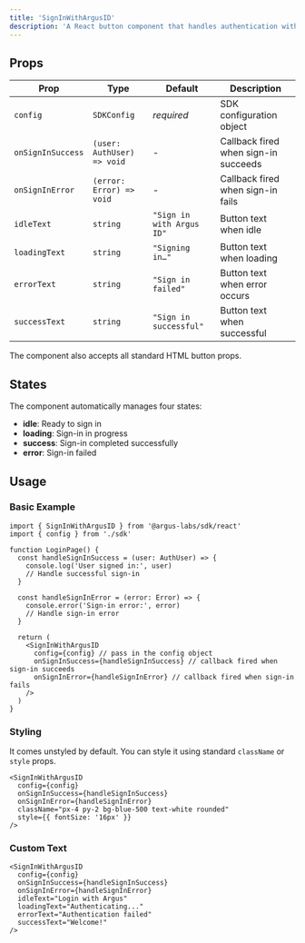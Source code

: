 ```yaml
---
title: 'SignInWithArgusID'
description: 'A React button component that handles authentication with Argus ID.'
---
```


## Props

| Prop              | Type                       | Default                   | Description                          |
| ----------------- | -------------------------- | ------------------------- | ------------------------------------ |
| `config`          | `SDKConfig`                | _required_                | SDK configuration object             |
| `onSignInSuccess` | `(user: AuthUser) => void` | -                         | Callback fired when sign-in succeeds |
| `onSignInError`   | `(error: Error) => void`   | -                         | Callback fired when sign-in fails    |
| `idleText`        | `string`                   | `"Sign in with Argus ID"` | Button text when idle                |
| `loadingText`     | `string`                   | `"Signing in…"`           | Button text when loading             |
| `errorText`       | `string`                   | `"Sign in failed"`        | Button text when error occurs        |
| `successText`     | `string`                   | `"Sign in successful"`    | Button text when successful          |

The component also accepts all standard HTML button props.

## States

The component automatically manages four states:

- **idle**: Ready to sign in
- **loading**: Sign-in in progress
- **success**: Sign-in completed successfully
- **error**: Sign-in failed

## Usage

### Basic Example

```tsx
import { SignInWithArgusID } from '@argus-labs/sdk/react'
import { config } from './sdk'

function LoginPage() {
  const handleSignInSuccess = (user: AuthUser) => {
    console.log('User signed in:', user)
    // Handle successful sign-in
  }

  const handleSignInError = (error: Error) => {
    console.error('Sign-in error:', error)
    // Handle sign-in error
  }

  return (
    <SignInWithArgusID
      config={config} // pass in the config object
      onSignInSuccess={handleSignInSuccess} // callback fired when sign-in succeeds
      onSignInError={handleSignInError} // callback fired when sign-in fails
    />
  )
}
```

### Styling

It comes unstyled by default. You can style it using standard `className` or `style` props.

```tsx
<SignInWithArgusID
  config={config}
  onSignInSuccess={handleSignInSuccess}
  onSignInError={handleSignInError}
  className="px-4 py-2 bg-blue-500 text-white rounded"
  style={{ fontSize: '16px' }}
/>
```

### Custom Text

```tsx
<SignInWithArgusID
  config={config}
  onSignInSuccess={handleSignInSuccess}
  onSignInError={handleSignInError}
  idleText="Login with Argus"
  loadingText="Authenticating..."
  errorText="Authentication failed"
  successText="Welcome!"
/>
```
